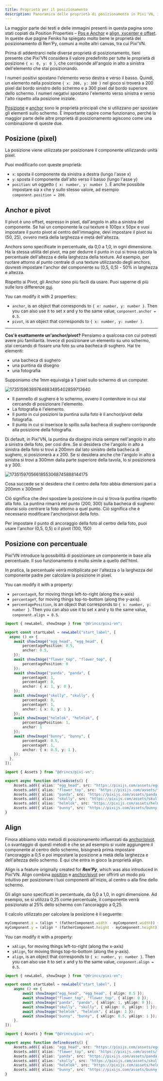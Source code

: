 ```yaml
---
title: Proprietà per il posizionamento
description: Panoramica delle proprietà di posizionamento in Pixi'VN, inclusi pixel, percentuale, anchor, pivot e align.
---
```


<Callout title="References and citations" type="info">

La maggior parte dei testi e delle immagini presenti in questa pagina sono stati copiati da Position Properties – [Pos e Anchor](https://feniksdev.com/renpy-position-properties-pos-and-anchor/) e [align, xycenter e offset](https://feniksdev.com/renpy-position-properties-align-xycenter-and-offset/). In queste due pagine Feniks ha spiegato molto bene le proprietà del posizionamento di Ren'Py, comuni a molte altri canvas, tra cui Pixi'VN.

</Callout>

Prima di addentrarci nelle diverse proprietà di posizionamento, tieni presente che Pixi'VN considera il valore predefinito per tutte le proprietà di posizione `{ x: 0, y: 0 }`, che corrisponde all'angolo in alto a sinistra dell'elemento che stai posizionando.

I numeri positivi spostano l'elemento verso destra e verso il basso. Quindi, un elemento nella posizione `{ x: 200, y: 300 }` nel gioco si troverà a 200 pixel dal bordo sinistro dello schermo e a 300 pixel dal bordo superiore dello schermo. I numeri negativi spostano l'elemento verso sinistra e verso l'alto rispetto alla posizione iniziale.

[Posizione](#position-pixel) e [anchor](#anchor-and-pivot) sono le proprietà principali che si utilizzano per spostare gli elementi sullo schermo. È importante capire come funzionano, perché la maggior parte delle altre proprietà di posizionamento agiscono come una combinazione di queste due.

## Posizione (pixel)

La posizione viene utilizzata per posizionare il componente utilizzando unità pixel.

Puoi modificarlo con queste proprietà:

- `x`: sposta il componente da sinistra a destra (lungo l'asse x)
- `y`: sposta il componente dall'alto verso il basso (lungo l'asse y)
- `position`: un oggetto `{ x: number, y: number }`. È anche possibile impostare sia x che y sullo stesso valore, ad esempio `component.position = 200`.

## Anchor e pivot

Il pivot è uno offset, espresso in pixel, dall'angolo in alto a sinistra del componente. Se hai un componente la cui texture è 100px x 50px e vuoi impostare il punto pivot al centro dell'immagine, devi impostare il pivot su (50, 25), ovvero metà della larghezza e metà dell'altezza.

Anchors sono specificate in percentuale, da 0,0 a 1,0, in ogni dimensione. Ha la stessa utilità del pivot, ma per dedurre il punto in cui si trova calcola la percentuale dell'altezza e della larghezza della texture. Ad esempio, per ruotare attorno al punto centrale di una texture utilizzando degli anchors, dovresti impostare l'anchor del componente su (0,5, 0,5) - 50% in larghezza e altezza.

Rispetto ai Pivot, gli Anchor sono più facili da usare. Puoi saperne di più sulle loro differenze [qui](https://pixijs.com/8.x/guides/components/sprites#pivot-vs-anchor).

You can modify it with 2 properties:

- `anchor`, is an object that corresponds to `{ x: number, y: number }`. Then you can also use it to set x and y to the same value, `conponent.anchor = 0.5`.
- `pivot`, is an object that corresponds to `{ x: number, y: number }`.

---

**Cos'è esattamente un'anchor/pivot?** Pensiamo a qualcosa con cui potresti avere più familiarità. Invece di posizionare un elemento su uno schermo, stai cercando di fissare una foto su una bacheca di sughero. Hai tre elementi:

- una bacheca di sughero
- una puntina da disegno
- una fotografia

Supponiamo che 1mm equivalga a 1 pixel sullo schermo di un computer.

![17351596389764883495402859713640](https://github.com/user-attachments/assets/becfa6ac-1156-49ad-8ceb-17b06627be7c)

- Il pannello di sughero è lo schermo, ovvero il contenitore in cui stai cercando di posizionare l'elemento.
- La fotografia è l'elemento.
- Il punto in cui posizioni la puntina sulla foto è il anchor/pivot della fotografia.
- Il punto in cui si inserisce lo spillo sulla bacheca di sughero corrisponde alla posizione della fotografia.

Di default, in Pixi'VN, la puntina da disegno inizia sempre nell'angolo in alto a sinistra della foto, per così dire. Se si desidera che l'angolo in alto a sinistra della foto si trovi a 200mm dal lato sinistro della bacheca di sughero, si posizionerà a x 200. Se si desidera anche che l'angolo in alto a sinistra si trovi a 300mm dalla parte superiore della tavola, lo si posizionerà a y 300.

![17351597056618553068745888144175](https://github.com/user-attachments/assets/c6955336-1c30-4518-8f05-edd950a1227e)

Cosa succede se si desidera che il centro della foto abbia dimensioni pari a 200mm x 300mm?

Ciò significa che devi spostare la posizione in cui si trova la puntina rispetto alla foto. La puntina rimarrà nel punto (200, 300) sulla bacheca di sughero: dovrai solo centrare la foto attorno a quel punto. Ciò significa che è necessario modificare l'anchor/pivot della foto.

Per impostare il punto di ancoraggio della foto al centro della foto, puoi usare l'anchor (0,5, 0,5) o il pivot (100, 150)

## Posizione con percentuale

Pixi’VN introduce la possibilità di posizionare un componente in base alla percentuale. Il suo funzionamento è molto simile a quello dell'html.

In pratica, la percentuale verrà moltiplicata per l'altezza o la larghezza del componente padre per calcolare la posizione in pixel.

You can modify it with a property:

- `percentageX`, for moving things left-to-right (along the x-axis)
- `percentageY`, for moving things top-to-bottom (along the y-axis).
- `percentagePosition`, is an object that corresponds to `{ x: number, y: number }`. Then you can also use it to set x and y to the same value, `conponent.align = 0.5`.

```ts tab="labels/startLabel.ts"
import { newLabel, showImage } from "@drincs/pixi-vn";

export const startLabel = newLabel("start_label", [
  async () => {
    await showImage("egg_head", "egg_head", {
        percentagePosition: 0.5,
        anchor: 0.5,
    });
    await showImage("flower_top", "flower_top", {
        percentagePosition: 0
    });
    await showImage("panda", "panda", {
        percentageX: 1,
        percentageY: 0,
        anchor: { x: 1, y: 0 },
    });
    await showImage("skully", "skully", {
        percentageX: 0,
        percentageY: 1,
        anchor: { x: 0, y: 1 },
    });
    await showImage("helmlok", "helmlok", {
        percentagePosition: 1,
        anchor: 1
    });
    await showImage("bunny", "bunny", {
        percentageX: 0.5,
        percentageY: 1,
        anchor: { x: 0.5, y: 1 },
    });
  },
]);
```

```ts tab="utils/defineAssets.ts"
import { Assets } from "@drincs/pixi-vn";

export async function defineAssets() {
    Assets.add({ alias: "egg_head", src: "https://pixijs.com/assets/eggHead.png" });
    Assets.add({ alias: "flower_top", src: "https://pixijs.com/assets/flowerTop.png" });
    Assets.add({ alias: "panda", src: "https://pixijs.com/assets/panda.png" });
    Assets.add({ alias: "skully", src: "https://pixijs.com/assets/skully.png" });
    Assets.add({ alias: "helmlok", src: "https://pixijs.com/assets/helmlok.png" });
    Assets.add({ alias: "bunny", src: "https://pixijs.com/assets/bunny.png" });
}
```

<Sandbox
  template="8sd94f"
  entry="/src/labels/startLabel.ts,/src/utils/assets-utility.ts"
/>

## Align

Finora abbiamo visto metodi di posizionamento influenzati da [anchor/pivot](#anchor-and-pivot). Lo svantaggio di questi metodi è che se ad esempio si vuole aggiungere il componente al centro dello schermo, bisognerà prima impostare l'ancoraggio a 0,5 e poi impostare la posizione a metà della larghezza e dell'altezza dello schermo. È qui che entra in gioco la proprietà align.

Align is a feature originally created for **_Ren'Py_**, which was also introduced in Pixi’VN. Align combina [position](#position-pixel) e [anchor/pivot](#anchor-and-pivot) per offrirti un modo più intuitivo per posizionare i tuoi componenti all'inizio, al centro o alla fine dello schermo.

Gli align sono specificati in percentuale, da 0,0 a 1,0, in ogni dimensione. Ad esempio, se si utilizza 0,25 come percentuale, il componente verrà posizionato al 25% dello schermo con l'ancoraggio a 0,25.

Il calcolo utilizzato per calcolare la posizione è il seguente:

```ts
myComponent.x = (align * (fatherComponent.width - myComponent.width)) + myComponent.pivot + (myComponent.anchor * myComponent.width)
myComponent.y = (align * (fatherComponent.height - myComponent.height)) + myComponent.pivot + (myComponent.anchor * myComponent.height)
```

You can modify it with a property:

- `xAlign`, for moving things left-to-right (along the x-axis)
- `yAlign`, for moving things top-to-bottom (along the y-axis).
- `align`, is an object that corresponds to `{ x: number, y: number }`. Then you can also use it to set x and y to the same value, `conponent.align = 0.5`.

```ts tab="labels/startLabel.ts"
import { newLabel, showImage } from "@drincs/pixi-vn";

export const startLabel = newLabel("start_label", [
    async () => {
        await showImage("egg_head", "egg_head", { align: 0.5 });
        await showImage("flower_top", "flower_top", { align: 0 });
        await showImage("panda", "panda", { xAlign: 1, yAlign: 0 });
        await showImage("skully", "skully", { xAlign: 0, yAlign: 1 });
        await showImage("helmlok", "helmlok", { align: 1 });
        await showImage("bunny", "bunny", { xAlign: 0.5, yAlign: 1 });
    },
]);
```

```ts tab="utils/defineAssets.ts"
import { Assets } from "@drincs/pixi-vn";

export async function defineAssets() {
    Assets.add({ alias: "egg_head", src: "https://pixijs.com/assets/eggHead.png" });
    Assets.add({ alias: "flower_top", src: "https://pixijs.com/assets/flowerTop.png" });
    Assets.add({ alias: "panda", src: "https://pixijs.com/assets/panda.png" });
    Assets.add({ alias: "skully", src: "https://pixijs.com/assets/skully.png" });
    Assets.add({ alias: "helmlok", src: "https://pixijs.com/assets/helmlok.png" });
    Assets.add({ alias: "bunny", src: "https://pixijs.com/assets/bunny.png" });
}
```

<Sandbox
  template="yrwkf5"
  entry="/src/labels/startLabel.ts,/src/utils/assets-utility.ts"
/>
